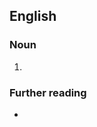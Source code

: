 ==English==

===Noun===
{{en-noun|-}}

# {{lb|en|medicine}} {{initialism of|[[post-]][[herpetic]] [[neuralgia]]|lang=en}}

===Further reading===
* {{pedialite|Postherpetic neuralgia}}